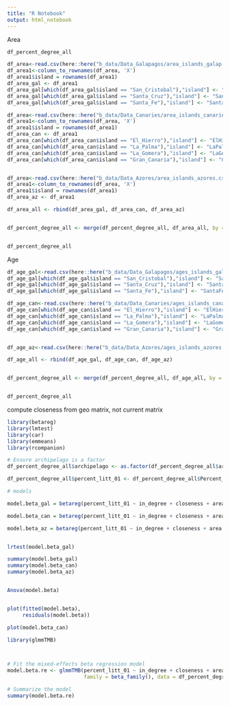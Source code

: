 ```yaml
---
title: "R Notebook"
output: html_notebook
---
```



Area

```r
df_percent_degree_all

df_area<-read.csv(here::here("b_data/Data_Galapagos/area_islands_galap.csv"))
df_area1<-column_to_rownames(df_area, 'X')
df_area1$island = rownames(df_area1)
df_area_gal <- df_area1
df_area_gal[which(df_area_gal$island == "San_Cristobal"),"island"] <- "SanCristobal"
df_area_gal[which(df_area_gal$island == "Santa_Cruz"),"island"] <- "SantaCruz"
df_area_gal[which(df_area_gal$island == "Santa_Fe"),"island"] <- "SantaFe"

df_area<-read.csv(here::here("b_data/Data_Canaries/area_islands_canaries.csv"))
df_area1<-column_to_rownames(df_area, 'X')
df_area1$island = rownames(df_area1)
df_area_can <- df_area1
df_area_can[which(df_area_can$island == "El_Hierro"),"island"] <- "ElHierro"
df_area_can[which(df_area_can$island == "La_Palma"),"island"] <- "LaPalma"
df_area_can[which(df_area_can$island == "La_Gomera"),"island"] <- "LaGomera"
df_area_can[which(df_area_can$island == "Gran_Canaria"),"island"] <- "GranCanaria"


df_area<-read.csv(here::here("b_data/Data_Azores/area_islands_azores.csv"))
df_area1<-column_to_rownames(df_area, 'X')
df_area1$island = rownames(df_area1)
df_area_az <- df_area1

df_area_all <- rbind(df_area_gal, df_area_can, df_area_az)


df_percent_degree_all <- merge(df_percent_degree_all, df_area_all, by = "island")


df_percent_degree_all
```

Age

```r
df_age_gal<-read.csv(here::here("b_data/Data_Galapagos/ages_islands_galap.csv"), sep = ";")
df_age_gal[which(df_age_gal$island == "San_Cristobal"),"island"] <- "SanCristobal"
df_age_gal[which(df_age_gal$island == "Santa_Cruz"),"island"] <- "SantaCruz"
df_age_gal[which(df_age_gal$island == "Santa_Fe"),"island"] <- "SantaFe"

df_age_can<-read.csv(here::here("b_data/Data_Canaries/ages_islands_canaries.csv"), sep = ";")
df_age_can[which(df_age_can$island == "El_Hierro"),"island"] <- "ElHierro"
df_age_can[which(df_age_can$island == "La_Palma"),"island"] <- "LaPalma"
df_age_can[which(df_age_can$island == "La_Gomera"),"island"] <- "LaGomera"
df_age_can[which(df_age_can$island == "Gran_Canaria"),"island"] <- "GranCanaria"


df_age_az<-read.csv(here::here("b_data/Data_Azores/ages_islands_azores.csv"),sep = ";")

df_age_all <- rbind(df_age_gal, df_age_can, df_age_az)


df_percent_degree_all <- merge(df_percent_degree_all, df_age_all, by = "island")


df_percent_degree_all
```


compute closeness from geo matrix, not current matrix

```r


library(betareg)
library(lmtest)
library(car)
library(emmeans)
library(rcompanion)

# Ensure archipelago is a factor
df_percent_degree_all$archipelago <- as.factor(df_percent_degree_all$archipelago)

df_percent_degree_all$percent_litt_01 <- df_percent_degree_all$Percent_Littoral/100

# models

model.beta_gal = betareg(percent_litt_01 ~ in_degree + closeness + area + age, data=df_percent_degree_all[which(df_percent_degree_all$archipelago == "Galapagos"),])

model.beta_can = betareg(percent_litt_01 ~ in_degree + closeness + area + age, data=df_percent_degree_all[which(df_percent_degree_all$archipelago == "Canaries"),])

model.beta_az = betareg(percent_litt_01 ~ in_degree + closeness + area + age, data=df_percent_degree_all[which(df_percent_degree_all$archipelago == "Azores"),])


lrtest(model.beta_gal)

summary(model.beta_gal)
summary(model.beta_can)
summary(model.beta_az)


Anova(model.beta)


plot(fitted(model.beta),
     residuals(model.beta))

plot(model.beta_can)
```



```r
library(glmmTMB)



# Fit the mixed-effects beta regression model
model.beta.re <- glmmTMB(percent_litt_01 ~ in_degree + closeness + area + age + (1 | archipelago),
                         family = beta_family(), data = df_percent_degree_all)

# Summarize the model
summary(model.beta.re)

```

